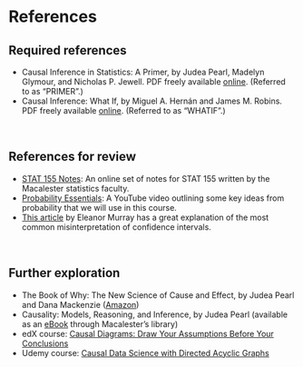 # References {-}

## Required references {-}

- Causal Inference in Statistics: A Primer, by Judea Pearl, Madelyn Glymour, and Nicholas P. Jewell. PDF freely available [online](http://bayes.cs.ucla.edu/PRIMER/). (Referred to as "PRIMER".)
- Causal Inference: What If, by Miguel A. Hernán and James M. Robins. PDF freely available [online](https://www.hsph.harvard.edu/miguel-hernan/causal-inference-book/). (Referred to as "WHATIF".)


<br>


## References for review {-}

- [STAT 155 Notes](https://bcheggeseth.github.io/Stat155Notes/): An online set of notes for STAT 155 written by the Macalester statistics faculty.
- [Probability Essentials](https://youtu.be/acofPsJDq5Y): A YouTube video outlining some key ideas from probability that we will use in this course.
- [This article](https://medium.com/@EpiEllie/having-confidence-in-confidence-intervals-8f881712d837) by Eleanor Murray has a great explanation of the most common misinterpretation of confidence intervals.

<br>


## Further exploration {-}

- The Book of Why: The New Science of Cause and Effect, by Judea Pearl and Dana Mackenzie ([Amazon](https://www.amazon.com/Book-Why-Science-Cause-Effect/dp/046509760X))
- Causality: Models, Reasoning, and Inference, by Judea Pearl (available as an [eBook](http://linker2.worldcat.org/?jHome=https%3A%2F%2Fgo.openathens.net%2Fredirector%2Fmacalester.edu%3Furl%3Dhttps%3A%2F%2Fdoi.org%2F10.1017%2FCBO9780511803161&linktype=best) through Macalester's library)
- edX course: [Causal Diagrams: Draw Your Assumptions Before Your Conclusions](https://www.edx.org/course/causal-diagrams-draw-your-assumptions-before-your)
- Udemy course: [Causal Data Science with Directed Acyclic Graphs](https://www.udemy.com/course/causal-data-science/)

